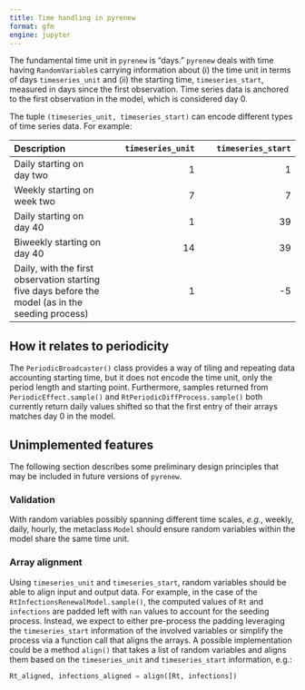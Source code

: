 ```yaml
---
title: Time handling in pyrenew
format: gfm
engine: jupyter
---
```


The fundamental time unit in `pyrenew` is "days." `pyrenew` deals with time having `RandomVariable`s carrying information about (i) the time unit in terms of days `timeseries_unit` and (ii) the starting time, `timeseries_start`, measured in days since the first observation. Time series data is anchored to the first observation in the model, which is considered day 0.

The tuple `(timeseries_unit, timeseries_start)` can encode different types of time series data. For example:

| Description | `timeseries_unit` | `timeseries_start` |
|:-----------------|----------------:|-----------------:|
| Daily starting on day two | 1               | 1                |
| Weekly starting on week two | 7               | 7                |
| Daily starting on day 40 | 1               | 39               |
| Biweekly starting on day 40 | 14              | 39               |
| Daily, with the first observation starting five days before the model (as in the seeding process) | 1               | -5               |


## How it relates to periodicity

The `PeriodicBroadcaster()` class provides a way of tiling and repeating data accounting starting time, but it does not encode the time unit, only the period length and starting point. Furthermore, samples returned from `PeriodicEffect.sample()` and `RtPeriodicDiffProcess.sample()` both currently return daily values shifted so that the first entry of their arrays matches day 0 in the model.

## Unimplemented features

The following section describes some preliminary design principles that may be included in future versions of `pyrenew`.

### Validation

With random variables possibly spanning different time scales, *e.g.*, weekly, daily, hourly, the metaclass `Model` should ensure random variables within the model share the same time unit.

### Array alignment

Using `timeseries_unit` and `timeseries_start`, random variables should be able to align input and output data. For example, in the case of the `RtInfectionsRenewalModel.sample()`, the computed values of `Rt` and `infections` are padded left with `nan` values to account for the seeding process. Instead, we expect to either pre-process the padding leveraging the `timeseries_start` information of the involved variables or simplify the process via a function call that aligns the arrays. A possible implementation could be a method `align()` that takes a list of random variables and aligns them based on the `timeseries_unit` and `timeseries_start` information, e.g.:

```python
Rt_aligned, infections_aligned = align([Rt, infections])
```
